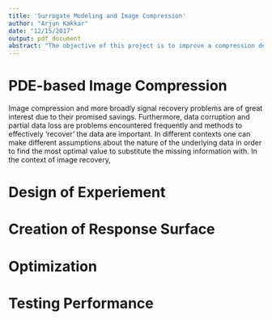 ```yaml
---
title: 'Surrogate Modeling and Image Compression'
author: "Arjun Kakkar"
date: "12/15/2017"
output: pdf_document
abstract: "The objective of this project is to improve a compression decompression algorithm using the tools of statistical design and optimiziation. This is done by constructing an optimal block design with the parameters of the procedure as factors. Thus we have two quantitative variables and one categorical variable and we have two measured responses, the quality of the image and the time taken for computation. Using the results from conducting this experiment, we create response surfaces that approximate both response values in the enitre parameter space. These responce surfaces are simultaneuosly optimized by combining them into a cost function and once optimum values are found, the optimized procedure is tested to quantify improvements. Overall it is found that for a particular cost function, the procedure results in a 20% improvement in quality and 27% increase in computational time over the unoptimized procedure."
---
```



# PDE-based Image Compression
Image compression and more broadly signal recovery problems are of great interest due to their promised savings. Furthermore, data corruption and partial data loss are problems encountered frequently and methods to effectively 'recover' the data are important. In different contexts one can make different assumptions about the nature of the underlying data in order to find the most optimal value to substitute the missing information with. In the context of image recovery, 

# Design of Experiement

# Creation of Response Surface

# Optimization

# Testing Performance